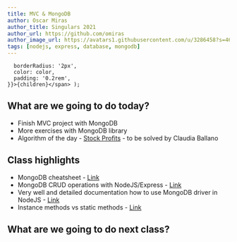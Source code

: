 ```yaml
---
title: MVC & MongoDB
author: Oscar Miras
author_title: Singulars 2021
author_url: https://github.com/omiras
author_image_url: https://avatars1.githubusercontent.com/u/3286458?s=460&v=4
tags: [nodejs, express, database, mongodb]
---
```


      borderRadius: '2px',
      color: color,
      padding: '0.2rem',
    }}>{children}</span> );

## __<Highlight color="#ff8000">What are we going to do today?</Highlight>__



* Finish MVC project with MongoDB
* More exercises with MongoDB library 
* Algorithm of the day - [Stock Profits](https://www.codewars.com/kata/597ef546ee48603f7a000057) - to be solved by Claudia Ballano

## __<Highlight color="#ff8000">Class highlights</Highlight>__ 

* MongoDB cheatsheet - [Link](https://developer.mongodb.com/quickstart/cheat-sheet/)
* MongoDB CRUD operations with NodeJS/Express - [Link](https://docs.mongodb.com/drivers/node/usage-examples/)
* Very well and detailed documentation how to use MongoDB driver in NodeJS - [Link](https://guru99.es/node-js-mongodb/)
* Instance methods vs static methods - [Link](https://www.samanthaming.com/tidbits/39-es6-classes/)

## __<Highlight color="#ff8000">What are we going to do next class?</Highlight>__

